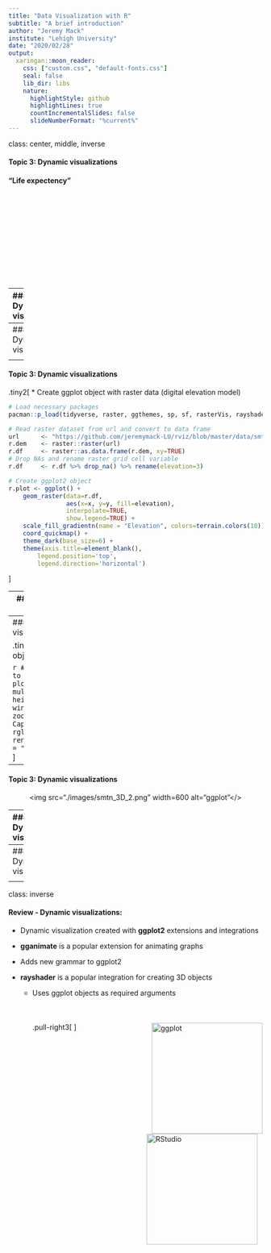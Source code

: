 ```yaml
---
title: "Data Visualization with R"
subtitle: "A brief introduction"
author: "Jeremy Mack"
institute: "Lehigh University"
date: "2020/02/28"
output:
  xaringan::moon_reader:
    css: ["custom.css", "default-fonts.css"]
    seal: false
    lib_dir: libs
    nature:
      highlightStyle: github
      highlightLines: true
      countIncrementalSlides: false
      slideNumberFormat: "%current%"
---
```

class: center, middle, inverse
<style>
  pre {
    background-color: lightyellow;
    white-space: pre-wrap;
    line-height: 100%;
  }
</style>

#### Topic 3: Dynamic visualizations
#### "Life expectency"
<br/><br/>
<br/><br/>
<br/><br/>
<br/><br/>
<br/><br/>

---
#### Topic 3: Dynamic visualizations

.right-column2[
<center><img src="./images/rayshader_hex.png" height=250 alt="RStudio" </center>
]

.left-column2[
* **ggplot2** integrations - **rayshader**

* Extends the grammar of graphics

  + Translates ggplot2 objects into 3D
  
  + Models can be rotated and examined interactively
]

---
#### Topic 3: Dynamic visualizations

<center><img src="./images/smtn_3D.png" width=700 alt="ggplot"</></center>

---
#### Topic 3: Dynamic visualizations

.tiny2[
* Create ggplot object with raster data (digital elevation model)

```r
# Load necessary packages
pacman::p_load(tidyverse, raster, ggthemes, sp, sf, rasterVis, rayshader)

# Read raster dataset from url and convert to data frame
url      <- "https://github.com/jeremymack-LU/rviz/blob/master/data/smtn_dem_clip.tif?raw=true"
r.dem    <- raster::raster(url)
r.df     <- raster::as.data.frame(r.dem, xy=TRUE)
# Drop NAs and rename raster grid cell variable
r.df     <- r.df %>% drop_na() %>% rename(elevation=3)

# Create ggplot2 object
r.plot <- ggplot() +
    geom_raster(data=r.df,
                aes(x=x, y=y, fill=elevation),
                interpolate=TRUE,
                show.legend=TRUE) +
    scale_fill_gradientn(name = "Elevation", colors=terrain.colors(10)) +
    coord_quickmap() +
    theme_dark(base_size=6) +
    theme(axis.title=element_blank(),
        legend.position='top',
        legend.direction='horizontal')
```
]

---
#### Topic 3: Dynamic visualizations

<center><img src="./images/smtn_raster.png" width=700 alt="ggplot"</></center>

---
#### Topic 3: Dynamic visualizations

.tiny2[
* Pass ggplot object to rayshader

```r
# Pass ggplot2 object to rayshader function
plot_gg(r.plot,
        multicore=TRUE,
        width=5,
        height=5,
        scale=200,
        windowsize=c(1400,866),
        zoom=0.55,
        phi=30)
# Capture snapshot of the rgl window
render_snapshot(filename = "smtn_3D", clear=TRUE)
```
]

---
#### Topic 3: Dynamic visualizations

<center><img src="./images/smtn_3D_2.png" width=600 alt="ggplot"</></center>

---
#### Topic 3: Dynamic visualizations

.tiny2.left-column7[
* Create ggplot object
```r
# Load viridis package
library(viridis)
# Plot using mtcars dataset
gg_cars <- ggplot(mtcars) + 
  geom_point(aes(x=disp, y=mpg, color=wt), size=2) +
  scale_fill_viridis("Weight") +
  ggtitle("mtcars: Displacement vs mpg vs # of cylinders") +
  theme_dark() +
  theme(title = element_text(size=8),
        text = element_text(size=12),
        legend.position = 'bottom') 
```
]

.tiny2.right-column7[
* Pass to rayshader
```r
# Pass ggplot2 object to rayshader function
plot_gg(gg_cars,
        multicore=TRUE,
        width=6,
        height=5,
        scale=250,
        windowsize=c(1400,866),
        zoom=0.55,
        phi=30)
# Capture snapshot of the rgl window
render_snapshot(filename = "mtcars",
                clear=TRUE)
```
]

---
#### Topic 3: Dynamic visualizations

<center><img src="./images/mtcars.png" width=600 alt="ggplot"</></center>

---
class: inverse

#### Review - Dynamic visualizations:
* Dynamic visualization created with **ggplot2** extensions and integrations

* **gganimate** is a popular extension for animating graphs

 * Adds new grammar to ggplot2

* **rayshader** is a popular integration for creating 3D objects

  * Uses ggplot objects as required arguments
<br/><br/><br/><br/>
.pull-right3[
<img src="./images/rayshader.png" height=220 alt="ggplot" align="right">
<img src="./images/gganimate_hex.png" height=220 alt="RStudio" align="right" style="vertical-align:middle;margin:0px 10px">
]
